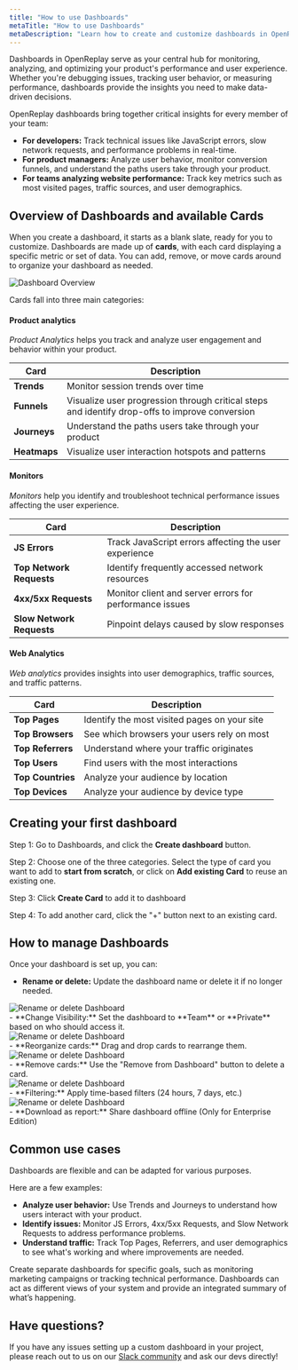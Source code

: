 ```yaml
---
title: "How to use Dashboards"
metaTitle: "How to use Dashboards"
metaDescription: "Learn how to create and customize dashboards in OpenReplay to track errors, analyze user behavior, and monitor website performance."
---
```


Dashboards in OpenReplay serve as your central hub for monitoring, analyzing, and optimizing your product's performance and user experience. Whether you're debugging issues, tracking user behavior, or measuring performance, dashboards provide the insights you need to make data-driven decisions.

OpenReplay dashboards bring together critical insights for every member of your team:

- **For developers:** Track technical issues like JavaScript errors, slow network requests, and performance problems in real-time.
- **For product managers:** Analyze user behavior, monitor conversion funnels, and understand the paths users take through your product.
- **For teams analyzing website performance:** Track key metrics such as most visited pages, traffic sources, and user demographics.

## Overview of Dashboards and available Cards 

When you create a dashboard, it starts as a blank slate, ready for you to customize. Dashboards are made up of **cards**, with each card displaying a specific metric or set of data. You can add, remove, or move cards around to organize your dashboard as needed.

<div style={{ display: 'flex', justifyContent: 'center', alignItems: 'center' }}>
  <img src="/tutorials/custom-dashboard/dashboard_overview.gif" alt="Dashboard Overview" style={{ width: '700px', height: 'auto' }} />
</div>

Cards fall into three main categories:

#### Product analytics  

*Product Analytics* helps you track and analyze user engagement and behavior within your product.

| **Card**    | **Description**                                                   |
|-------------------|------------------------------------------------------------------|
| **Trends**        | Monitor session trends over time                                |
| **Funnels**       | Visualize user progression through critical steps and identify drop-offs to improve conversion               |
| **Journeys**      | Understand the paths users take through your product            |
| **Heatmaps**      | Visualize user interaction hotspots and patterns              |

#### Monitors  

*Monitors* help you identify and troubleshoot technical performance issues affecting the user experience.

| **Card**           | **Description**                                                    |
|--------------------------|-------------------------------------------------------------------|
| **JS Errors**            | Track JavaScript errors affecting the user experience             |
| **Top Network Requests** | Identify frequently accessed network resources                    |
| **4xx/5xx Requests**     | Monitor client and server errors for performance issues           |
| **Slow Network Requests**| Pinpoint delays caused by slow responses                          |

#### Web Analytics

*Web analytics* provides insights into user demographics, traffic sources, and traffic patterns.


| **Card**               | **Description**                                                   |
|------------------------------|------------------------------------------------------------------|
| **Top Pages**               | Identify the most visited pages on your site                      |
| **Top Browsers**            | See which browsers your users rely on most                        |
| **Top Referrers**           | Understand where your traffic originates                          |
| **Top Users**               | Find users with the most interactions                             |
| **Top Countries** | Analyze your audience by location              |
| **Top Devices** | Analyze your audience by device type             |



## Creating your first dashboard

Step 1: Go to Dashboards, and click the **Create dashboard** button.

Step 2: Choose one of the three categories. Select the type of card you want to add to **start from scratch**, or click on **Add existing Card** to reuse an existing one.

Step 3: Click **Create Card** to add it to dashboard

Step 4: To add another card, click the "+" button next to an existing card.


## How to manage Dashboards  

Once your dashboard is set up, you can:  

- **Rename or delete:** Update the dashboard name or delete it if no longer needed.
<div style={{ display: 'flex', justifyContent: 'center', alignItems: 'center' }}>
  <img src="/tutorials/custom-dashboard/rename_delete.png" alt="Rename or delete Dashboard" style={{ width: '500px', height: 'auto' }} />
</div>  
- **Change Visibility:** Set the dashboard to **Team** or **Private** based on who should access it.
<div style={{ display: 'flex', justifyContent: 'center', alignItems: 'center' }}>
  <img src="/tutorials/custom-dashboard/dashboard_visibility.png" alt="Rename or delete Dashboard" style={{ width: '500px', height: 'auto' }} />
</div>    
- **Reorganize cards:** Drag and drop cards to rearrange them.
<div style={{ display: 'flex', justifyContent: 'center', alignItems: 'center' }}>
  <img src="/tutorials/custom-dashboard/organize_cards.gif" alt="Rename or delete Dashboard" style={{ width: '500px', height: 'auto' }} />
</div>    
- **Remove cards:** Use the "Remove from Dashboard" button to delete a card.
<div style={{ display: 'flex', justifyContent: 'center', alignItems: 'center' }}>
  <img src="/tutorials/custom-dashboard/remove_card.png" alt="Rename or delete Dashboard" style={{ width: '500px', height: 'auto' }} />
</div>    
- **Filtering:** Apply time-based filters (24 hours, 7 days, etc.)
<div style={{ display: 'flex', justifyContent: 'center', alignItems: 'center' }}>
  <img src="/tutorials/custom-dashboard/time_filter.png" alt="Rename or delete Dashboard" style={{ width: '500px', height: 'auto' }} />
</div>
- **Download as report:** Share dashboard offline (Only for Enterprise Edition)

## Common use cases  

Dashboards are flexible and can be adapted for various purposes. 

Here are a few examples:  

- **Analyze user behavior:** Use Trends and Journeys to understand how users interact with your product.  
- **Identify issues:** Monitor JS Errors, 4xx/5xx Requests, and Slow Network Requests to address performance problems.  
- **Understand traffic:** Track Top Pages, Referrers, and user demographics to see what's working and where improvements are needed.  

Create separate dashboards for specific goals, such as monitoring marketing campaigns or tracking technical performance. Dashboards can act as different views of your system and provide an integrated summary of what’s happening.  

## Have questions?

If you have any issues setting up a custom dashboard in your project, please reach out to us on our [Slack community](https://slack.openreplay.com/) and ask our devs directly!
